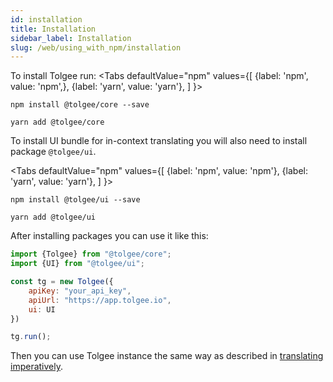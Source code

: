 ```yaml
---
id: installation
title: Installation
sidebar_label: Installation
slug: /web/using_with_npm/installation
---
```



To install Tolgee run:
<Tabs
    defaultValue="npm"
    values={[
        {label: 'npm', value: 'npm',},
        {label: 'yarn', value: 'yarn'},
    ]
    }>
<TabItem value="npm">

```shell
npm install @tolgee/core --save
```

</TabItem>
<TabItem value="yarn">

```shell
yarn add @tolgee/core
```

</TabItem>
</Tabs>

To install UI bundle for in-context translating you will also need to install package `@tolgee/ui`.

<Tabs
    defaultValue="npm"
    values={[
        {label: 'npm', value: 'npm'},
        {label: 'yarn', value: 'yarn'},
    ]
    }>
<TabItem value="npm">

```shell
npm install @tolgee/ui --save
```

</TabItem>
<TabItem value="yarn">

```shell
yarn add @tolgee/ui
```

</TabItem>
</Tabs>

After installing packages you can use it like this:

```javascript
import {Tolgee} from "@tolgee/core";
import {UI} from "@tolgee/ui";

const tg = new Tolgee({
    apiKey: "your_api_key",
    apiUrl: "https://app.tolgee.io",
    ui: UI
})

tg.run();
```

Then you can use Tolgee instance the same way as described in [translating imperatively](../get_started/translating_imperatively).
